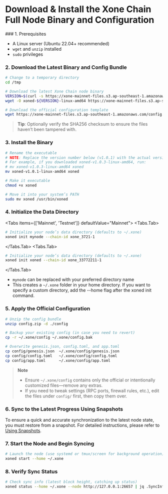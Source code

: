 
# Download & Install the Xone Chain Full Node Binary and Configuration

<Steps>
### 1. Prerequisites

* A Linux server (Ubuntu 22.04+ recommended)
* `wget` and `unzip` installed
* `sudo` privileges


### 2. Download the Latest Binary and Config Bundle

```bash showLineNumbers copy
# Change to a temporary directory
cd /tmp

# Download the latest Xone Chain node binary
VERSION=$(curl -s https://xone-mainnet-files.s3.ap-southeast-1.amazonaws.com/latest-version.txt)
wget -O xoned-${VERSION}-linux-amd64 https://xone-mainnet-files.s3.ap-southeast-1.amazonaws.com/xoned-${VERSION}-linux-amd64

# Download the official configuration template
wget https://xone-mainnet-files.s3.ap-southeast-1.amazonaws.com/config.zip
```

> **Tip**: Optionally verify the SHA256 checksum to ensure the files haven’t been tampered with.


### 3. Install the Binary

```bash showLineNumbers copy
# Rename the executable
# NOTE: Replace the version number below (v1.0.1) with the actual version you just downloaded.
# For example, if you downloaded xoned-v1.0.3-linux-amd64, run:
# mv xoned-v1.0.3-linux-amd64 xoned
mv xoned-v1.0.1-linux-amd64 xoned

# Make it executable
chmod +x xoned

# Move it into your system’s PATH
sudo mv xoned /usr/bin/xoned
```


### 4. Initialize the Data Directory

<Tabs items={['Mainnet', 'Testnet']} defaultValue="Mainnet">
  <Tabs.Tab>
  ```bash showLineNumbers copy
  # Initialize your node’s data directory (defaults to ~/.xone)
  xoned init mynode --chain-id xone_3721-1
  ```
  </Tabs.Tab>
  <Tabs.Tab>
  ```bash showLineNumbers copy
  # Initialize your node’s data directory (defaults to ~/.xone)
  xoned init xoned --chain-id xone_33772211-1
  ```
  </Tabs.Tab>
</Tabs>


* `mynode` can be replaced with your preferred directory name
* This creates a `~/.xone` folder in your home directory. If you want to specify a custom directory, add the --home flag after the xoned init command.


### 5. Apply the Official Configuration

```bash showLineNumbers copy
# Unzip the config bundle
unzip config.zip -d ./config

# Backup your existing config (in case you need to revert)
cp -r ~/.xone/config ~/.xone/config.bak

# Overwrite genesis.json, config.toml, and app.toml
cp config/genesis.json  ~/.xone/config/genesis.json
cp config/config.toml   ~/.xone/config/config.toml
cp config/app.toml      ~/.xone/config/app.toml
```

> **Note**
>
> * Ensure `~/.xone/config` contains only the official or intentionally customized files—remove any extras.
> * If you need to tweak settings (RPC ports, firewall rules, etc.), edit the files under `config/` first, then copy them over.


### 6. Sync to the Latest Progress Using Snapshots  
To ensure a quick and accurate synchronization to the latest node state, you must restore from a snapshot. For detailed instructions, please refer to [Using Snapshots](/developers/operators/start/using-snapshots).


### 7. Start the Node and Begin Syncing

```bash showLineNumbers copy
# Launch the node (use systemd or tmux/screen for background operation)
xoned start --home ~/.xone
```


### 8. Verify Sync Status

```bash showLineNumbers copy
# Check sync info (latest block height, catching up status)
xoned status --home ~/.xone --node http://127.0.0.1:26657 | jq .SyncInfo

```

</Steps>
